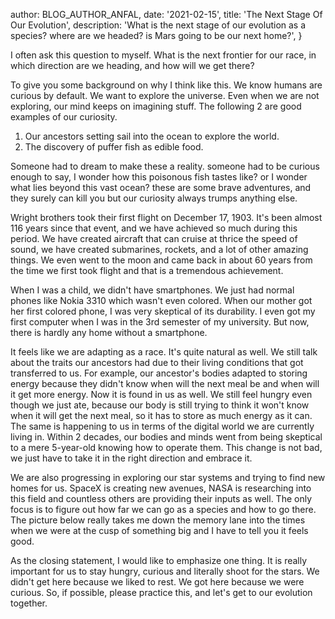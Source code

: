 
  author: BLOG_AUTHOR_ANFAL,
  date: '2021-02-15',
  title: 'The Next Stage Of Our Evolution',
  description: 'What is the next stage of our evolution as a species? where are we headed? is Mars going to be our next home?',
}


<BlogImage src='blog/2021-02-15-the-next-stage-of-our-evolution/a-new-dawn.jpg' alt="A New Dawn" />

I often ask this question to myself. What is the next frontier for our race, in which direction are we heading, and how will we get there?

To give you some background on why I think like this. We know humans are curious by default. We want to explore the universe.
Even when we are not exploring, our mind keeps on imagining stuff. The following 2 are good examples of our curiosity.

1. Our ancestors setting sail into the ocean to explore the world.
2. The discovery of puffer fish as edible food.

Someone had to dream to make these a reality. someone had to be curious enough to say, I wonder how this poisonous fish tastes like?
or I wonder what lies beyond this vast ocean? these are some brave adventures, and they surely can kill you but our curiosity always trumps anything else.

Wright brothers took their first flight on December 17, 1903. It's been almost 116 years since that event, and we have achieved so much during this period.
We have created aircraft that can cruise at thrice the speed of sound, we have created submarines, rockets, and a lot of other amazing things.
We even went to the moon and came back in about 60 years from the time we first took flight and that is a tremendous achievement.

When I was a child, we didn't have smartphones. We just had normal phones like Nokia 3310 which wasn't even colored.
When our mother got her first colored phone, I was very skeptical of its durability. I even got my first computer when I was in the 3rd semester of my university.
But now, there is hardly any home without a smartphone.

It feels like we are adapting as a race. It's quite natural as well. We still talk about the traits our ancestors had due to their living conditions that got transferred to us.
For example, our ancestor's bodies adapted to storing energy because they didn't know when will the next meal be and when will it get more energy.
Now it is found in us as well. We still feel hungry even though we just ate, because our body is still trying to think it won't know when it will get the next meal, so it has to store as much energy as it can.
The same is happening to us in terms of the digital world we are currently living in. Within 2 decades,
our bodies and minds went from being skeptical to a mere 5-year-old knowing how to operate them. This change is not bad,
we just have to take it in the right direction and embrace it.

We are also progressing in exploring our star systems and trying to find new homes for us. SpaceX is creating new avenues,
NASA is researching into this field and countless others are providing their inputs as well.
The only focus is to figure out how far we can go as a species and how to go there.
The picture below really takes me down the memory lane into the times when we were at the cusp of something big and I have to tell you it feels good.

<BlogImage src='blog/2021-02-15-the-next-stage-of-our-evolution/starships.jpg' alt="SpaceX Starships" />

As the closing statement, I would like to emphasize one thing. It is really important for us to stay hungry, curious and literally shoot for the stars.
We didn't get here because we liked to rest. We got here because we were curious. So, if possible, please practice this, and let's get to our evolution together.
